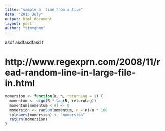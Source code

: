 ```yaml
---
title: "sample a  line from a file"
date: "2015 July"
output: html_document
layout: post
author: "ttmmghmm"
---
```


asdf asdfasdfasd
f

# http://www.regexprn.com/2008/11/read-random-line-in-large-file-in.html
```r
momersion <- function(R, n, returnLag = 1) {
  momentum <- sign(R * lag(R, returnLag))
  momentum[momentum < 0] <- 0
  momersion <- runSum(momentum, n = n)/n * 100
  colnames(momersion) <- "momersion"
  return(momersion)
}

```

